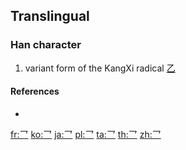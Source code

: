==Translingual==

===Han character===
{{Han char|rn=5|rad=乙|as=00|sn=1|var=2|four=|canj=MH,XXMH}}

# variant form of the KangXi radical [[Index:Chinese radical/乙|乙]]

====References====
* {{Han ref|kx=0083.171|dj=0167.111|hdz=10048.041|uh=4E5B|ud=20059}}

[[fr:乛]]
[[ko:乛]]
[[ja:乛]]
[[pl:乛]]
[[ta:乛]]
[[th:乛]]
[[zh:乛]]
